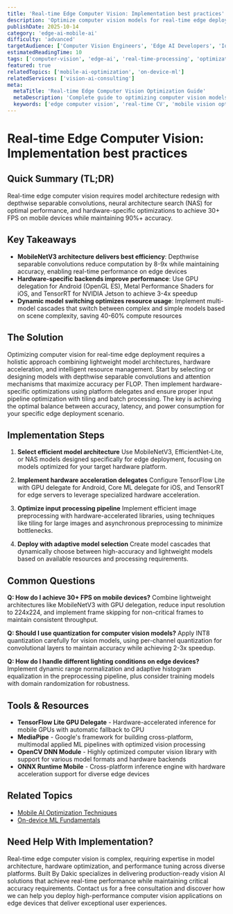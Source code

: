 ```yaml
---
title: 'Real-time Edge Computer Vision: Implementation best practices'
description: 'Optimize computer vision models for real-time edge deployment to achieve high-speed inference with minimal latency and power consumption.'
publishDate: 2025-10-14
category: 'edge-ai-mobile-ai'
difficulty: 'advanced'
targetAudience: ['Computer Vision Engineers', 'Edge AI Developers', 'IoT Specialists']
estimatedReadingTime: 10
tags: ['computer-vision', 'edge-ai', 'real-time-processing', 'optimization']
featured: true
relatedTopics: ['mobile-ai-optimization', 'on-device-ml']
relatedServices: ['vision-ai-consulting']
meta:
  metaTitle: 'Real-time Edge Computer Vision Optimization Guide'
  metaDescription: 'Complete guide to optimizing computer vision models for real-time edge deployment with latency optimization techniques.'
  keywords: ['edge computer vision', 'real-time CV', 'mobile vision optimization', 'AI latency']
---
```


# Real-time Edge Computer Vision: Implementation best practices

## Quick Summary (TL;DR)

Real-time edge computer vision requires model architecture redesign with depthwise separable convolutions, neural architecture search (NAS) for optimal performance, and hardware-specific optimizations to achieve 30+ FPS on mobile devices while maintaining 90%+ accuracy.

## Key Takeaways

- **MobileNetV3 architecture delivers best efficiency**: Depthwise separable convolutions reduce computation by 8-9x while maintaining accuracy, enabling real-time performance on edge devices
- **Hardware-specific backends improve performance**: Use GPU delegation for Android (OpenGL ES), Metal Performance Shaders for iOS, and TensorRT for NVIDIA Jetson to achieve 3-4x speedup
- **Dynamic model switching optimizes resource usage**: Implement multi-model cascades that switch between complex and simple models based on scene complexity, saving 40-60% compute resources

## The Solution

Optimizing computer vision for real-time edge deployment requires a holistic approach combining lightweight model architectures, hardware acceleration, and intelligent resource management. Start by selecting or designing models with depthwise separable convolutions and attention mechanisms that maximize accuracy per FLOP. Then implement hardware-specific optimizations using platform delegates and ensure proper input pipeline optimization with tiling and batch processing. The key is achieving the optimal balance between accuracy, latency, and power consumption for your specific edge deployment scenario.

## Implementation Steps

1. **Select efficient model architecture**
   Use MobileNetV3, EfficientNet-Lite, or NAS models designed specifically for edge deployment, focusing on models optimized for your target hardware platform.

2. **Implement hardware acceleration delegates**
   Configure TensorFlow Lite with GPU delegate for Android, Core ML delegate for iOS, and TensorRT for edge servers to leverage specialized hardware acceleration.

3. **Optimize input processing pipeline**
   Implement efficient image preprocessing with hardware-accelerated libraries, using techniques like tiling for large images and asynchronous preprocessing to minimize bottlenecks.

4. **Deploy with adaptive model selection**
   Create model cascades that dynamically choose between high-accuracy and lightweight models based on available resources and processing requirements.

## Common Questions

**Q: How do I achieve 30+ FPS on mobile devices?**
Combine lightweight architectures like MobileNetV3 with GPU delegation, reduce input resolution to 224x224, and implement frame skipping for non-critical frames to maintain consistent throughput.

**Q: Should I use quantization for computer vision models?**
Apply INT8 quantization carefully for vision models, using per-channel quantization for convolutional layers to maintain accuracy while achieving 2-3x speedup.

**Q: How do I handle different lighting conditions on edge devices?**
Implement dynamic range normalization and adaptive histogram equalization in the preprocessing pipeline, plus consider training models with domain randomization for robustness.

## Tools & Resources

- **TensorFlow Lite GPU Delegate** - Hardware-accelerated inference for mobile GPUs with automatic fallback to CPU
- **MediaPipe** - Google's framework for building cross-platform, multimodal applied ML pipelines with optimized vision processing
- **OpenCV DNN Module** - Highly optimized computer vision library with support for various model formats and hardware backends
- **ONNX Runtime Mobile** - Cross-platform inference engine with hardware acceleration support for diverse edge devices

## Related Topics

- [Mobile AI Optimization Techniques]({{/topics/mobile-ai-optimization}})
- [On-device ML Fundamentals]({{/topics/on-device-ml}})

## Need Help With Implementation?

Real-time edge computer vision is complex, requiring expertise in model architecture, hardware optimization, and performance tuning across diverse platforms. Built By Dakic specializes in delivering production-ready vision AI solutions that achieve real-time performance while maintaining critical accuracy requirements. Contact us for a free consultation and discover how we can help you deploy high-performance computer vision applications on edge devices that deliver exceptional user experiences.
